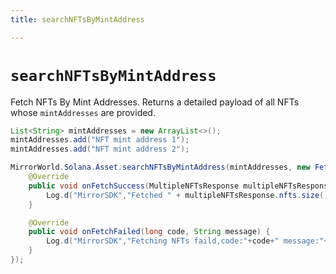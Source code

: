 ```yaml
---
title: searchNFTsByMintAddress

---
```


# `searchNFTsByMintAddress`

Fetch NFTs By Mint Addresses. Returns a detailed payload of all NFTs whose `mintAddresses`
are provided.

```java
List<String> mintAddresses = new ArrayList<>();
mintAddresses.add("NFT mint address 1");
mintAddresses.add("NFT mint address 2");

MirrorWorld.Solana.Asset.searchNFTsByMintAddress(mintAddresses, new FetchNFTsListener() {
    @Override
    public void onFetchSuccess(MultipleNFTsResponse multipleNFTsResponse) {
        Log.d("MirrorSDK","Fetched " + multipleNFTsResponse.nfts.size() + " NFTs");
    }

    @Override
    public void onFetchFailed(long code, String message) {
        Log.d("MirrorSDK","Fetching NFTs faild,code:"+code+" message:"+message);
    }
});
```
